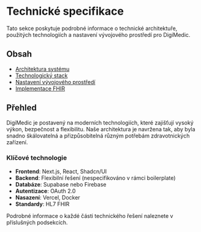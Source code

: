 # Technické specifikace

Tato sekce poskytuje podrobné informace o technické architektuře, použitých technologiích a nastavení vývojového prostředí pro DigiMedic.

## Obsah

- [Architektura systému](./architektura-systemu)
- [Technologický stack](./technologicky-stack)
- [Nastavení vývojového prostředí](./nastaveni-vyvojoveho-prostredi)
- [Implementace FHIR](./implementace-fhir)

## Přehled

DigiMedic je postavený na moderních technologiích, které zajišťují vysoký výkon, bezpečnost a flexibilitu. Naše architektura je navržena tak, aby byla snadno škálovatelná a přizpůsobitelná různým potřebám zdravotnických zařízení.

### Klíčové technologie

- **Frontend**: Next.js, React, Shadcn/UI
- **Backend**: Flexibilní řešení (nespecifikováno v rámci boilerplate)
- **Databáze**: Supabase nebo Firebase
- **Autentizace**: OAuth 2.0
- **Nasazení**: Vercel, Docker
- **Standardy**: HL7 FHIR

Podrobné informace o každé části technického řešení naleznete v příslušných podsekcích.
